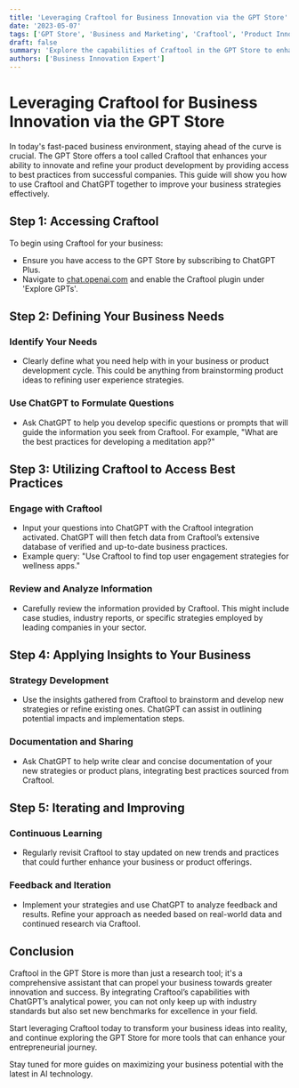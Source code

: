 ```yaml
---
title: 'Leveraging Craftool for Business Innovation via the GPT Store'
date: '2023-05-07'
tags: ['GPT Store', 'Business and Marketing', 'Craftool', 'Product Innovation', 'ChatGPT']
draft: false
summary: 'Explore the capabilities of Craftool in the GPT Store to enhance your product development process. This guide teaches you how to integrate Craftool with ChatGPT to access best practices from leading companies and refine your business strategies.'
authors: ['Business Innovation Expert']
---
```


# Leveraging Craftool for Business Innovation via the GPT Store

In today's fast-paced business environment, staying ahead of the curve is crucial. The GPT Store offers a tool called Craftool that enhances your ability to innovate and refine your product development by providing access to best practices from successful companies. This guide will show you how to use Craftool and ChatGPT together to improve your business strategies effectively.

## Step 1: Accessing Craftool

To begin using Craftool for your business:
- Ensure you have access to the GPT Store by subscribing to ChatGPT Plus.
- Navigate to [chat.openai.com](https://chat.openai.com) and enable the Craftool plugin under 'Explore GPTs'.

## Step 2: Defining Your Business Needs

### Identify Your Needs
- Clearly define what you need help with in your business or product development cycle. This could be anything from brainstorming product ideas to refining user experience strategies.

### Use ChatGPT to Formulate Questions
- Ask ChatGPT to help you develop specific questions or prompts that will guide the information you seek from Craftool. For example, "What are the best practices for developing a meditation app?"

## Step 3: Utilizing Craftool to Access Best Practices

### Engage with Craftool
- Input your questions into ChatGPT with the Craftool integration activated. ChatGPT will then fetch data from Craftool’s extensive database of verified and up-to-date business practices.
- Example query: "Use Craftool to find top user engagement strategies for wellness apps."

### Review and Analyze Information
- Carefully review the information provided by Craftool. This might include case studies, industry reports, or specific strategies employed by leading companies in your sector.

## Step 4: Applying Insights to Your Business

### Strategy Development
- Use the insights gathered from Craftool to brainstorm and develop new strategies or refine existing ones. ChatGPT can assist in outlining potential impacts and implementation steps.

### Documentation and Sharing
- Ask ChatGPT to help write clear and concise documentation of your new strategies or product plans, integrating best practices sourced from Craftool.

## Step 5: Iterating and Improving

### Continuous Learning
- Regularly revisit Craftool to stay updated on new trends and practices that could further enhance your business or product offerings.

### Feedback and Iteration
- Implement your strategies and use ChatGPT to analyze feedback and results. Refine your approach as needed based on real-world data and continued research via Craftool.

## Conclusion

Craftool in the GPT Store is more than just a research tool; it's a comprehensive assistant that can propel your business towards greater innovation and success. By integrating Craftool’s capabilities with ChatGPT’s analytical power, you can not only keep up with industry standards but also set new benchmarks for excellence in your field.

Start leveraging Craftool today to transform your business ideas into reality, and continue exploring the GPT Store for more tools that can enhance your entrepreneurial journey.

Stay tuned for more guides on maximizing your business potential with the latest in AI technology.
